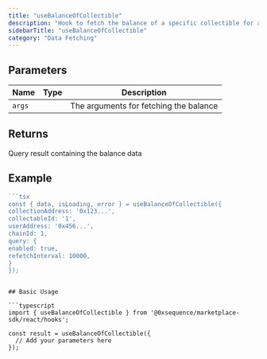 ```yaml
---
title: "useBalanceOfCollectible"
description: "Hook to fetch the balance of a specific collectible for a user"
sidebarTitle: "useBalanceOfCollectible"
category: "Data Fetching"
---
```


## Parameters

| Name | Type | Description |
|------|------|-------------|
| `args` |  | The arguments for fetching the balance |

## Returns

Query result containing the balance data

## Example

```typescript
```tsx
const { data, isLoading, error } = useBalanceOfCollectible({
collectionAddress: '0x123...',
collectableId: '1',
userAddress: '0x456...',
chainId: 1,
query: {
enabled: true,
refetchInterval: 10000,
}
});
```
```

## Basic Usage

```typescript
import { useBalanceOfCollectible } from '@0xsequence/marketplace-sdk/react/hooks';

const result = useBalanceOfCollectible({
  // Add your parameters here
});
```

